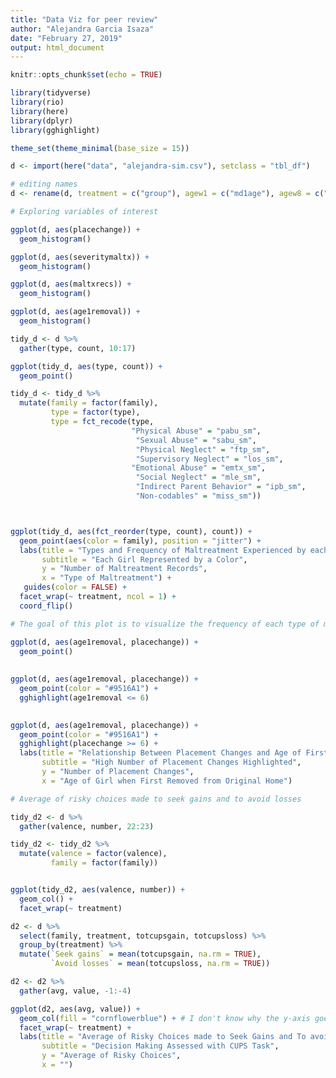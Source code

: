 ```yaml
---
title: "Data Viz for peer review"
author: "Alejandra Garcia Isaza"
date: "February 27, 2019"
output: html_document
---
```


```r
knitr::opts_chunk$set(echo = TRUE)

library(tidyverse)
library(rio)
library(here)
library(dplyr)
library(gghighlight)

theme_set(theme_minimal(base_size = 15))

```


```r

d <- import(here("data", "alejandra-sim.csv"), setclass = "tbl_df") 

# editing names
d <- rename(d, treatment = c("group"), agew1 = c("md1age"), agew8 = c("md8age"), maltxrecs = c("total_number_maltx_records"), placechange = c("pre_b_lplacechanges"), severitymaltx = c("severitymn"), totcupsgain = c("cup_agrto"), totcupsloss = c("cup_alrto"))

```


```r

# Exploring variables of interest

ggplot(d, aes(placechange)) +
  geom_histogram()

ggplot(d, aes(severitymaltx)) +
  geom_histogram()

ggplot(d, aes(maltxrecs)) +
  geom_histogram()

ggplot(d, aes(age1removal)) +
  geom_histogram()

```


```r

tidy_d <- d %>%
  gather(type, count, 10:17)

ggplot(tidy_d, aes(type, count)) +
  geom_point() 

tidy_d <- tidy_d %>%
  mutate(family = factor(family),
         type = factor(type),
         type = fct_recode(type,
                           "Physical Abuse" = "pabu_sm",
                            "Sexual Abuse" = "sabu_sm",
                            "Physical Neglect" = "ftp_sm",
                            "Supervisory Neglect" = "los_sm",
                           "Emotional Abuse" = "emtx_sm",
                            "Social Neglect" = "mle_sm",
                            "Indirect Parent Behavior" = "ipb_sm",
                            "Non-codables" = "miss_sm"))



ggplot(tidy_d, aes(fct_reorder(type, count), count)) +
  geom_point(aes(color = family), position = "jitter") +
  labs(title = "Types and Frequency of Maltreatment Experienced by each Girl",
       subtitle = "Each Girl Represented by a Color",
       y = "Number of Maltreatment Records",
       x = "Type of Maltreatment") +
   guides(color = FALSE) +
  facet_wrap(~ treatment, ncol = 1) +
  coord_flip()

# The goal of this plot is to visualize the frequency of each type of maltreatment, but making the point that each girl usually experiences more than one type of maltreatment. 

```

```r

ggplot(d, aes(age1removal, placechange)) +
  geom_point()
  
  
ggplot(d, aes(age1removal, placechange)) +
  geom_point(color = "#9516A1") +
  gghighlight(age1removal <= 6)

  
ggplot(d, aes(age1removal, placechange)) +
  geom_point(color = "#9516A1") +
  gghighlight(placechange >= 6) +
  labs(title = "Relationship Between Placement Changes and Age of First Removal",
       subtitle = "High Number of Placement Changes Highlighted",
       y = "Number of Placement Changes",
       x = "Age of Girl when First Removed from Original Home")

```


```r
# Average of risky choices made to seek gains and to avoid losses

tidy_d2 <- d %>%
  gather(valence, number, 22:23)

tidy_d2 <- tidy_d2 %>%
  mutate(valence = factor(valence),
         family = factor(family))


ggplot(tidy_d2, aes(valence, number)) +
  geom_col() +
  facet_wrap(~ treatment)

d2 <- d %>%
  select(family, treatment, totcupsgain, totcupsloss) %>%
  group_by(treatment) %>%
  mutate(`Seek gains` = mean(totcupsgain, na.rm = TRUE),
         `Avoid losses` = mean(totcupsloss, na.rm = TRUE))

d2 <- d2 %>%
  gather(avg, value, -1:-4)

ggplot(d2, aes(avg, value)) +
  geom_col(fill = "cornflowerblue") + # I don't know why the y-axis goes until 750 if I already calculated the averages.
  facet_wrap(~ treatment) + 
  labs(title = "Average of Risky Choices made to Seek Gains and To avoid Losses by Treatment Condition",
       subtitle = "Decision Making Assessed with CUPS Task",
       y = "Average of Risky Choices",
       x = "")

```

